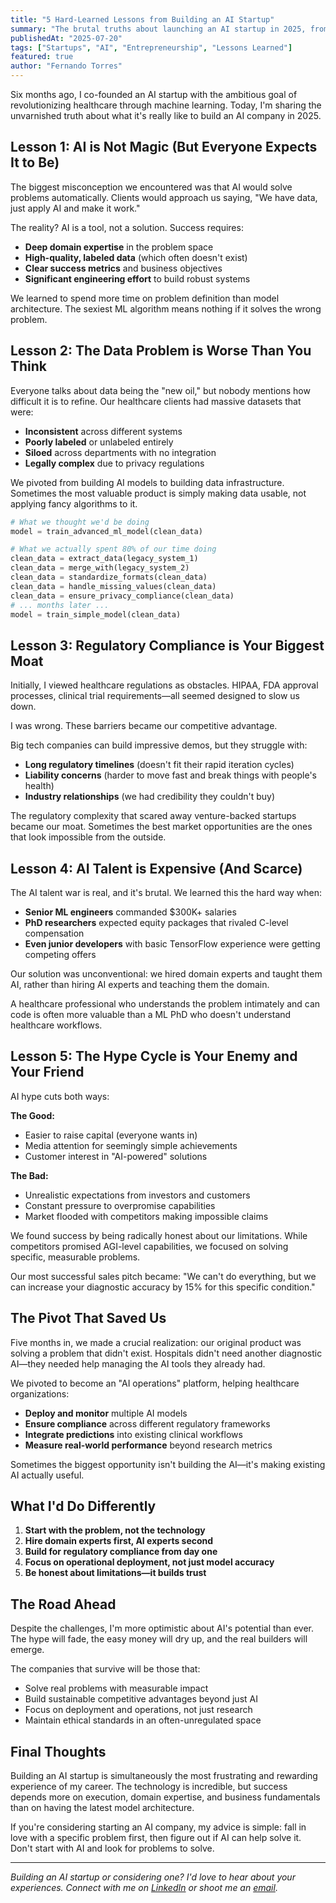 ```yaml
---
title: "5 Hard-Learned Lessons from Building an AI Startup"
summary: "The brutal truths about launching an AI startup in 2025, from product-market fit challenges to the realities of AI hype cycles."
publishedAt: "2025-07-20"
tags: ["Startups", "AI", "Entrepreneurship", "Lessons Learned"]
featured: true
author: "Fernando Torres"
---
```


Six months ago, I co-founded an AI startup with the ambitious goal of revolutionizing healthcare through machine learning. Today, I'm sharing the unvarnished truth about what it's really like to build an AI company in 2025.

## Lesson 1: AI is Not Magic (But Everyone Expects It to Be)

The biggest misconception we encountered was that AI would solve problems automatically. Clients would approach us saying, "We have data, just apply AI and make it work." 

The reality? AI is a tool, not a solution. Success requires:

- **Deep domain expertise** in the problem space
- **High-quality, labeled data** (which often doesn't exist)
- **Clear success metrics** and business objectives
- **Significant engineering effort** to build robust systems

We learned to spend more time on problem definition than model architecture. The sexiest ML algorithm means nothing if it solves the wrong problem.

## Lesson 2: The Data Problem is Worse Than You Think

Everyone talks about data being the "new oil," but nobody mentions how difficult it is to refine. Our healthcare clients had massive datasets that were:

- **Inconsistent** across different systems
- **Poorly labeled** or unlabeled entirely  
- **Siloed** across departments with no integration
- **Legally complex** due to privacy regulations

We pivoted from building AI models to building data infrastructure. Sometimes the most valuable product is simply making data usable, not applying fancy algorithms to it.

```python
# What we thought we'd be doing
model = train_advanced_ml_model(clean_data)

# What we actually spent 80% of our time doing
clean_data = extract_data(legacy_system_1)
clean_data = merge_with(legacy_system_2)
clean_data = standardize_formats(clean_data)
clean_data = handle_missing_values(clean_data)
clean_data = ensure_privacy_compliance(clean_data)
# ... months later ...
model = train_simple_model(clean_data)
```

## Lesson 3: Regulatory Compliance is Your Biggest Moat

Initially, I viewed healthcare regulations as obstacles. HIPAA, FDA approval processes, clinical trial requirements—all seemed designed to slow us down.

I was wrong. These barriers became our competitive advantage.

Big tech companies can build impressive demos, but they struggle with:
- **Long regulatory timelines** (doesn't fit their rapid iteration cycles)
- **Liability concerns** (harder to move fast and break things with people's health)
- **Industry relationships** (we had credibility they couldn't buy)

The regulatory complexity that scared away venture-backed startups became our moat. Sometimes the best market opportunities are the ones that look impossible from the outside.

## Lesson 4: AI Talent is Expensive (And Scarce)

The AI talent war is real, and it's brutal. We learned this the hard way when:

- **Senior ML engineers** commanded $300K+ salaries
- **PhD researchers** expected equity packages that rivaled C-level compensation  
- **Even junior developers** with basic TensorFlow experience were getting competing offers

Our solution was unconventional: we hired domain experts and taught them AI, rather than hiring AI experts and teaching them the domain.

A healthcare professional who understands the problem intimately and can code is often more valuable than a ML PhD who doesn't understand healthcare workflows.

## Lesson 5: The Hype Cycle is Your Enemy and Your Friend

AI hype cuts both ways:

**The Good:**
- Easier to raise capital (everyone wants in)
- Media attention for seemingly simple achievements
- Customer interest in "AI-powered" solutions

**The Bad:**
- Unrealistic expectations from investors and customers
- Constant pressure to overpromise capabilities
- Market flooded with competitors making impossible claims

We found success by being radically honest about our limitations. While competitors promised AGI-level capabilities, we focused on solving specific, measurable problems.

Our most successful sales pitch became: "We can't do everything, but we can increase your diagnostic accuracy by 15% for this specific condition."

## The Pivot That Saved Us

Five months in, we made a crucial realization: our original product was solving a problem that didn't exist. Hospitals didn't need another diagnostic AI—they needed help managing the AI tools they already had.

We pivoted to become an "AI operations" platform, helping healthcare organizations:
- **Deploy and monitor** multiple AI models
- **Ensure compliance** across different regulatory frameworks
- **Integrate predictions** into existing clinical workflows
- **Measure real-world performance** beyond research metrics

Sometimes the biggest opportunity isn't building the AI—it's making existing AI actually useful.

## What I'd Do Differently

1. **Start with the problem, not the technology**
2. **Hire domain experts first, AI experts second**
3. **Build for regulatory compliance from day one**
4. **Focus on operational deployment, not just model accuracy**
5. **Be honest about limitations—it builds trust**

## The Road Ahead

Despite the challenges, I'm more optimistic about AI's potential than ever. The hype will fade, the easy money will dry up, and the real builders will emerge.

The companies that survive will be those that:
- Solve real problems with measurable impact
- Build sustainable competitive advantages beyond just AI
- Focus on deployment and operations, not just research
- Maintain ethical standards in an often-unregulated space

## Final Thoughts

Building an AI startup is simultaneously the most frustrating and rewarding experience of my career. The technology is incredible, but success depends more on execution, domain expertise, and business fundamentals than on having the latest model architecture.

If you're considering starting an AI company, my advice is simple: fall in love with a specific problem first, then figure out if AI can help solve it. Don't start with AI and look for problems to solve.

---

*Building an AI startup or considering one? I'd love to hear about your experiences. Connect with me on [LinkedIn](https://linkedin.com/in/fernandotorres) or shoot me an [email](mailto:hello@fernandotorres.io).*